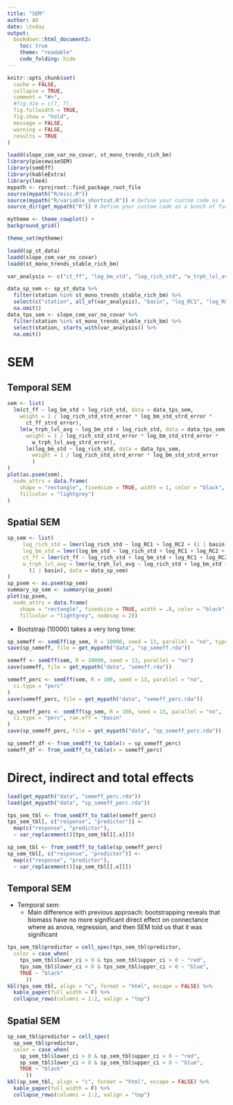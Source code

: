 ```yaml
---
title: "SEM"
author: AD 
date: \today
output:
  bookdown::html_document2:
    toc: true
    theme: "readable"
    code_folding: hide
---
```


```r
knitr::opts_chunk$set(
  cache = FALSE,
  collapse = TRUE,
  comment = "#>",
  #fig.dim = c(7, 7),
  fig.fullwidth = TRUE,
  fig.show = "hold",
  message = FALSE,
  warning = FALSE,
  results = TRUE
)
```

```r
loadd(slope_com_var_no_covar, st_mono_trends_rich_bm)
library(piecewiseSEM)
library(semEff)
library(kableExtra)
library(lme4)
mypath <- rprojroot::find_package_root_file
source(mypath("R/misc.R"))
source(mypath("R/variable_shortcut.R")) # Define your custom code as a bunch of functions.
source_dir(get_mypath("R")) # Define your custom code as a bunch of functions.

mytheme <- theme_cowplot() +
background_grid()

theme_set(mytheme)
```

```r
loadd(sp_st_data)
loadd(slope_com_var_no_covar)
loadd(st_mono_trends_stable_rich_bm)
```


```r
var_analysis <- c("ct_ff", "log_bm_std", "log_rich_std", "w_trph_lvl_avg")

data_sp_sem <- sp_st_data %>%
  filter(station %in% st_mono_trends_stable_rich_bm) %>%
  select(c("station", all_of(var_analysis), "basin", "log_RC1", "log_RC2")) %>%
  na.omit()
data_tps_sem <- slope_com_var_no_covar %>%
  filter(station %in% st_mono_trends_stable_rich_bm) %>%
  select(station, starts_with(var_analysis)) %>%
  na.omit()
```
# SEM

## Temporal SEM 

```r
sem <- list(
  lm(ct_ff ~ log_bm_std + log_rich_std, data = data_tps_sem,
    weight = 1 / log_rich_std_strd_error * log_bm_std_strd_error *
      ct_ff_strd_error),
    lm(w_trph_lvl_avg ~ log_bm_std + log_rich_std, data = data_tps_sem,
      weight = 1 / log_rich_std_strd_error * log_bm_std_strd_error *
        w_trph_lvl_avg_strd_error),
      lm(log_bm_std ~ log_rich_std, data = data_tps_sem,
        weight = 1 / log_rich_std_strd_error * log_bm_std_strd_error
        )
)
plot(as.psem(sem),
  node_attrs = data.frame(
    shape = "rectangle", fixedsize = TRUE, width = 1, color = "black",
    fillcolor = "lightgrey")
)
```


## Spatial SEM

```r
sp_sem <- list(
     log_rich_std = lmer(log_rich_std ~ log_RC1 + log_RC2 + (1 | basin), data = data_sp_sem),
     log_bm_std = lmer(log_bm_std ~ log_rich_std + log_RC1 + log_RC2 + (1 | basin), data = data_sp_sem),
     ct_ff = lmer(ct_ff ~ log_rich_std + log_bm_std + log_RC1 + log_RC2 + (1 | basin), data = data_sp_sem),
     w_trph_lvl_avg = lmer(w_trph_lvl_avg ~ log_rich_std + log_bm_std + log_RC1 + log_RC2 +
       (1 | basin), data = data_sp_sem)
)
sp_psem <- as.psem(sp_sem)
summary_sp_sem <- summary(sp_psem)
plot(sp_psem,
  node_attrs = data.frame(
    shape = "rectangle", fixedsize = TRUE, width = .8, color = "black",
    fillcolor = "lightgrey", nodesep = 2))
```

- Bootstrap (10000) takes a very long time: 
```r
sp_semeff <- semEff(sp_sem, R = 10000, seed = 13, parallel = "no", type = "parametric")
save(sp_semeff, file = get_mypath("data", "sp_semeff.rda"))

semeff <- semEff(sem, R = 10000, seed = 13, parallel = "no")
save(semeff, file = get_mypath("data", "semeff.rda"))

semeff_perc <- semEff(sem, R = 100, seed = 13, parallel = "no",
  ci.type = "perc"
)
save(semeff_perc, file = get_mypath("data", "semeff_perc.rda"))

sp_semeff_perc <- semEff(sp_sem, R = 100, seed = 13, parallel = "no",
  ci.type = "perc", ran.eff = "basin"
)
save(sp_semeff_perc, file = get_mypath("data", "sp_semeff_perc.rda"))

sp_semeff_df <- from_semEff_to_table(x = sp_semeff_perc)
semeff_df <- from_semEff_to_table(x = semeff_perc)
```


# Direct, indirect and total effects


```r
load(get_mypath("data", "semeff_perc.rda"))
load(get_mypath("data", "sp_semeff_perc.rda"))
```



```r
tps_sem_tbl <- from_semEff_to_table(semeff_perc)
tps_sem_tbl[, c("response", "predictor")] <-
  map(c("response", "predictor"),
  ~ var_replacement()[tps_sem_tbl[[.x]]])

sp_sem_tbl <- from_semEff_to_table(sp_semeff_perc)
sp_sem_tbl[, c("response", "predictor")] <-
  map(c("response", "predictor"),
  ~ var_replacement()[sp_sem_tbl[[.x]]])
```

## Temporal SEM

- Temporal sem:
  - Main difference with previous approach: bootstrapping reveals that
    biomass have no more significant direct effect on connectance where as
    anova, regression, and then SEM told us that it was significant

```r
tps_sem_tbl$predictor = cell_spec(tps_sem_tbl$predictor,
  color = case_when(
    tps_sem_tbl$lower_ci > 0 & tps_sem_tbl$upper_ci > 0 ~ "red", 
    tps_sem_tbl$lower_ci < 0 & tps_sem_tbl$upper_ci < 0 ~ "blue",
    TRUE ~ "black"
      ))
kbl(tps_sem_tbl, align = "c", format = "html", escape = FALSE) %>%
  kable_paper(full_width = F) %>%
  collapse_rows(columns = 1:2, valign = "top")
```

## Spatial SEM


```r
sp_sem_tbl$predictor = cell_spec(
  sp_sem_tbl$predictor,
  color = case_when(
    sp_sem_tbl$lower_ci > 0 & sp_sem_tbl$upper_ci > 0 ~ "red", 
    sp_sem_tbl$lower_ci < 0 & sp_sem_tbl$upper_ci < 0 ~ "blue",
    TRUE ~ "black"
      ))
kbl(sp_sem_tbl, align = "c", format = "html", escape = FALSE) %>%
  kable_paper(full_width = F) %>%
  collapse_rows(columns = 1:2, valign = "top")
```



